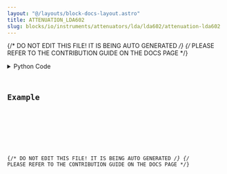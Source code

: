 ```yaml
---
layout: "@/layouts/block-docs-layout.astro"
title: ATTENUATION_LDA602
slug: blocks/io/instruments/attenuators/lda/lda602/attenuation-lda602
---
```


{/* DO NOT EDIT THIS FILE! IT IS BEING AUTO GENERATED */}
{/* PLEASE REFER TO THE CONTRIBUTION GUIDE ON THE DOCS PAGE */}


<PythonDocsDisplay docstring={docstring} />
<details>
<summary>Python Code</summary>



<Code code={pythonCode} lang="py" wrap theme="dracula" />

[Find this Flojoy Block on GitHub](https://github.com/flojoy-ai/blocks/blob/main/blocks/IO/INSTRUMENTS/ATTENUATORS/LDA/LDA602/ATTENUATION_LDA602/ATTENUATION_LDA602.py)

</details>

## Example


<GetHelpWidget />


<AppDisplay app={app} blockName="ATTENUATION_LDA602" client:visible />


<Example />

{/* DO NOT EDIT THIS FILE! IT IS BEING AUTO GENERATED */}
{/* PLEASE REFER TO THE CONTRIBUTION GUIDE ON THE DOCS PAGE */}
